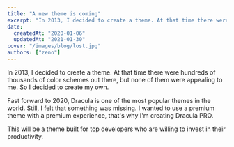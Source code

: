 ```yaml
---
title: "A new theme is coming"
excerpt: "In 2013, I decided to create a theme. At that time there were hundreds of thousands of color schemes out there, but none of them were appealing to me. So I decided to create my own."
date:
  createdAt: "2020-01-06"
  updatedAt: "2021-01-30"
cover: "/images/blog/lost.jpg"
authors: ["zeno"]
---
```


In 2013, I decided to create a theme. At that time there were hundreds of thousands of color schemes out there, but none of them were appealing to me. So I decided to create my own.

Fast forward to 2020, Dracula is one of the most popular themes in the world. Still, I felt that something was missing. I wanted to use a premium theme with a premium experience, that's why I'm creating Dracula PRO.

This will be a theme built for top developers who are willing to invest in their productivity.
